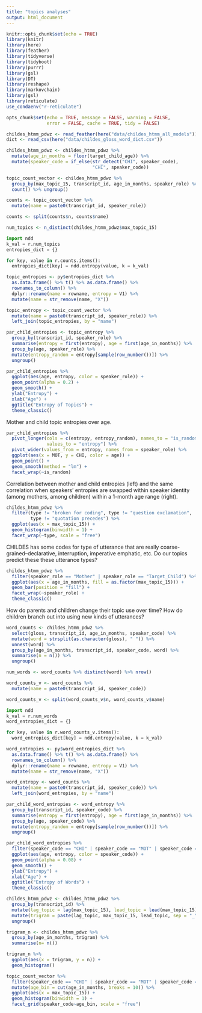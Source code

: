 ```yaml
---
title: "topics analyses"
output: html_document
---
```


```r
knitr::opts_chunk$set(echo = TRUE)
library(knitr)
library(here)
library(feather)
library(tidyverse)
library(tidyboot)
library(purrr)
library(gsl)
library(DT)
library(reshape)
library(markovchain)
library(gsl)
library(reticulate)
use_condaenv("r-reticulate")

opts_chunk$set(echo = TRUE, message = FALSE, warning = FALSE, 
               error = FALSE, cache = TRUE, tidy = FALSE)
```

```r
childes_htmm_pdwz <- read_feather(here("data/childes_htmm_all_models"))
dict <- read_csv(here("data/childes_gloss_word_dict.csv"))
```

```r

childes_htmm_pdwz <- childes_htmm_pdwz %>%
  mutate(age_in_months = floor(target_child_age)) %>%
  mutate(speaker_code = if_else(str_detect("CHI", speaker_code), 
                                "CHI", speaker_code))

topic_count_vector <- childes_htmm_pdwz %>%
  group_by(max_topic_15, transcript_id, age_in_months, speaker_role) %>%
  count() %>% ungroup()

counts <- topic_count_vector %>%
  mutate(name = paste0(transcript_id, speaker_role)) 

counts <- split(counts$n, counts$name)

num_topics <- n_distinct(childes_htmm_pdwz$max_topic_15)

```

```python
import ndd
k_val = r.num_topics
entropies_dict = {}

for key, value in r.counts.items():
  entropies_dict[key] = ndd.entropy(value, k = k_val)
```

```r
topic_entropies <- py$entropies_dict %>%
  as.data.frame() %>% t() %>% as.data.frame() %>%
  rownames_to_column() %>%
  dplyr::rename(name = rowname, entropy = V1) %>%
  mutate(name = str_remove(name, "X"))

topic_entropy <- topic_count_vector %>% 
  mutate(name = paste0(transcript_id, speaker_role)) %>%
  left_join(topic_entropies, by = "name")

par_child_entropies <- topic_entropy %>%
  group_by(transcript_id, speaker_role) %>%
  summarise(entropy = first(entropy), age = first(age_in_months)) %>%
  group_by(age, speaker_role) %>%
  mutate(entropy_random = entropy[sample(row_number())]) %>%
  ungroup()

```

```r
par_child_entropies %>%
  ggplot(aes(age, entropy, color = speaker_role)) +
  geom_point(alpha = 0.2) +
  geom_smooth() +
  ylab("Entropy") +
  xlab("Age") +
  ggtitle("Entropy of Topics") +
  theme_classic()
```

Mother and child topic entropies over age.

```r
par_child_entropies %>%
  pivot_longer(cols = c(entropy, entropy_random), names_to = "is_random", 
               values_to = "entropy") %>%
  pivot_wider(values_from = entropy, names_from = speaker_role) %>%
  ggplot(aes(x = MOT, y = CHI, color = age)) +
  geom_point() +
  geom_smooth(method = "lm") +
  facet_wrap(~is_random)

```

Correlation between mother and child entropies (left) and the same correlation when speakers' entropies are swapped within speaker identity (among mothers, among children) within a 1-month age range (right).

```r
childes_htmm_pdwz %>%
  filter(type != "broken for coding", type != "question exclamation", 
         type != "quotation precedes") %>%
  ggplot(aes(x = max_topic_15)) +
  geom_histogram(binwidth = 1) +
  facet_wrap(~type, scale = "free")

```

CHILDES has some codes for type of utterance that are really coarse-grained--declarative, interruption, imperative emphatic, etc. Do our topics predict these these utterance types? 

```r
childes_htmm_pdwz %>%
  filter(speaker_role == "Mother" | speaker_role == "Target_Child") %>%
  ggplot(aes(x = age_in_months, fill = as.factor(max_topic_15))) +
  geom_bar(position = "fill") +
  facet_wrap(~speaker_role) +
  theme_classic() 
```

How do parents and children change their topic use over time? How do children branch out into using new kinds of utterances?

```r

word_counts <- childes_htmm_pdwz %>%
  select(gloss, transcript_id, age_in_months, speaker_code) %>%
  mutate(word = strsplit(as.character(gloss), " ")) %>% 
  unnest(word) %>%
  group_by(age_in_months, transcript_id, speaker_code, word) %>%
  summarise(n = n()) %>%
  ungroup()

num_words <- word_counts %>% distinct(word) %>% nrow()

word_counts_v <- word_counts %>%
  mutate(name = paste0(transcript_id, speaker_code)) 

word_counts_v <- split(word_counts_v$n, word_counts_v$name)

```

```python
import ndd
k_val = r.num_words
word_entropies_dict = {}

for key, value in r.word_counts_v.items():
  word_entropies_dict[key] = ndd.entropy(value, k = k_val)

```

```r
word_entropies <- py$word_entropies_dict %>%
  as.data.frame() %>% t() %>% as.data.frame() %>%
  rownames_to_column() %>%
  dplyr::rename(name = rowname, entropy = V1) %>%
  mutate(name = str_remove(name, "X"))

word_entropy <- word_counts %>% 
  mutate(name = paste0(transcript_id, speaker_code)) %>%
  left_join(word_entropies, by = "name")

par_child_word_entropies <- word_entropy %>%
  group_by(transcript_id, speaker_code) %>%
  summarise(entropy = first(entropy), age = first(age_in_months)) %>%
  group_by(age, speaker_code) %>%
  mutate(entropy_random = entropy[sample(row_number())]) %>%
  ungroup()

```

```r
par_child_word_entropies %>%
  filter(speaker_code == "CHI" | speaker_code == "MOT" | speaker_code == "FAT") %>%
  ggplot(aes(age, entropy, color = speaker_code)) +
  geom_point(alpha = 0.08) +
  geom_smooth() +
  ylab("Entropy") +
  xlab("Age") +
  ggtitle("Entropy of Words") +
  theme_classic()
```



```r
childes_htmm_pdwz <- childes_htmm_pdwz %>%
  group_by(transcript_id) %>%
  mutate(lag_topic = lag(max_topic_15), lead_topic = lead(max_topic_15)) %>%
  mutate(trigram = paste(lag_topic, max_topic_15, lead_topic, sep = "_")) %>%
  ungroup()

trigram_n <- childes_htmm_pdwz %>%
  group_by(age_in_months, trigram) %>%
  summarise(n= n()) 

trigram_n %>%
  ggplot(aes(x = trigram, y = n)) +
  geom_histogram()

topic_count_vector %>%
  filter(speaker_code == "CHI" | speaker_code == "MOT" | speaker_code == "FAT") %>%
  mutate(age_bin = cut(age_in_months, breaks = 10)) %>%
  ggplot(aes(x = max_topic_15)) +
  geom_histogram(binwidth = 1) +
  facet_grid(speaker_code~age_bin, scale = "free")
```



